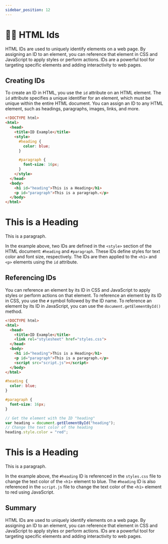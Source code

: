 ```yaml
---
sidebar_position: 12
---
```


# 🙋🏻 HTML Ids

HTML IDs are used to uniquely identify elements on a web page. By assigning an ID to an element, you can reference that element in CSS and JavaScript to apply styles or perform actions. IDs are a powerful tool for targeting specific elements and adding interactivity to web pages.

## Creating IDs

To create an ID in HTML, you use the `id` attribute on an HTML element. The `id` attribute specifies a unique identifier for an element, which must be unique within the entire HTML document. You can assign an ID to any HTML element, such as headings, paragraphs, images, links, and more.

```html title="index.html"
<!DOCTYPE html>
<html>
  <head>
    <title>ID Example</title>
    <style>
      #heading {
        color: blue;
      }

      #paragraph {
        font-size: 16px;
      }
    </style>
  </head>
  <body>
    <h1 id="heading">This is a Heading</h1>
    <p id="paragraph">This is a paragraph.</p>
  </body>
</html>
```

<BrowserWindow url="http://.../index.html">
  <div>
    <h1 style={{color: "blue"}}>This is a Heading</h1>
    <p style={{fontSize: "16px"}}>This is a paragraph.</p>
  </div>
</BrowserWindow>

In the example above, two IDs are defined in the `<style>` section of the HTML document: `#heading` and `#paragraph`. These IDs define styles for text color and font size, respectively. The IDs are then applied to the `<h1>` and `<p>` elements using the `id` attribute.

## Referencing IDs

You can reference an element by its ID in CSS and JavaScript to apply styles or perform actions on that element. To reference an element by its ID in CSS, you use the `#` symbol followed by the ID name. To reference an element by its ID in JavaScript, you can use the `document.getElementById()` method.

<Tabs>
<TabItem value="html" label="index.html">

```html
<!DOCTYPE html>
<html>
  <head>
    <title>ID Example</title>
    <link rel="stylesheet" href="styles.css">
  </head>
  <body>
    <h1 id="heading">This is a Heading</h1>
    <p id="paragraph">This is a paragraph.</p>
    <script src="script.js"></script>
  </body>
</html>
```

</TabItem>
<TabItem value="css" label="styles.css">

```css
#heading {
  color: blue;
}

#paragraph {
  font-size: 16px;
}

```

</TabItem>

<TabItem value="js" label="script.js">

```js
// Get the element with the ID "heading"
var heading = document.getElementById("heading");
// Change the text color of the heading
heading.style.color = "red";
```

</TabItem>

</Tabs>

<BrowserWindow url="http://.../index.html">
  <div>
    <h1 style={{color: "red"}}>This is a Heading</h1>
    <p style={{fontSize: "16px"}}>This is a paragraph.</p>
  </div>
</BrowserWindow>

In the example above, the `#heading` ID is referenced in the `styles.css` file to change the text color of the `<h1>` element to blue. The `#heading` ID is also referenced in the `script.js` file to change the text color of the `<h1>` element to red using JavaScript.

## Summary

HTML IDs are used to uniquely identify elements on a web page. By assigning an ID to an element, you can reference that element in CSS and JavaScript to apply styles or perform actions. IDs are a powerful tool for targeting specific elements and adding interactivity to web pages.